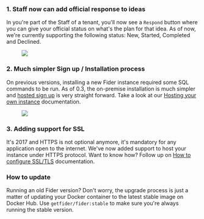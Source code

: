 ### 1. Staff now can add official response to ideas

In you're part of the Staff of a tenant, you'll now see a <code>Respond</code> button where you can give your official status on what's the plan for that idea. As of now, we're currently supporting the following status: New, Started, Completed and Declined.

<figure>
  <img src="/images/blog/staff-response.png" />
</figure>

### 2. Much simpler Sign up / Installation process

On previous versions, installing a new Fider instance required some SQL commands to be run. As of 0.3, the on-premise installation is much simpler and [hosted sign up](https://login.fider.io/signup) is very straight forward. Take a look at our [Hosting your own instance](http://localhost:1313/docs/hosting-instance/) documentation.

<figure>
  <img src="/images/blog/fider-clean-install.png" />
</figure>

### 3. Adding support for SSL

It's 2017 and HTTPS is not optional anymore, it's mandatory for any application open to the internet. We've now added support to host your instance under HTTPS protocol. Want to know how? Follow up on [How to configure SSL/TLS](/docs/how-to-enable-ssl/) documentation.

### How to update

Running an old Fider version? Don't worry, the upgrade process is just a matter of updating your Docker container to the latest stable image on Docker Hub. Use <code>getfider/fider:stable</code> to make sure you're always running the stable version.
